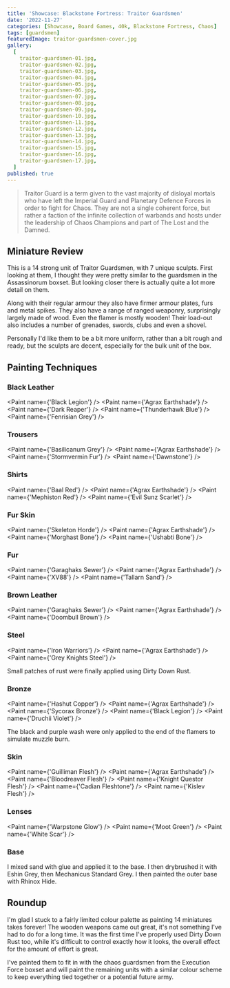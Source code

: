 ```yaml
---
title: 'Showcase: Blackstone Fortress: Traitor Guardsmen'
date: '2022-11-27'
categories: [Showcase, Board Games, 40k, Blackstone Fortress, Chaos]
tags: [guardsmen]
featuredImage: traitor-guardsmen-cover.jpg
gallery:
  [
    traitor-guardsmen-01.jpg,
    traitor-guardsmen-02.jpg,
    traitor-guardsmen-03.jpg,
    traitor-guardsmen-04.jpg,
    traitor-guardsmen-05.jpg,
    traitor-guardsmen-06.jpg,
    traitor-guardsmen-07.jpg,
    traitor-guardsmen-08.jpg,
    traitor-guardsmen-09.jpg,
    traitor-guardsmen-10.jpg,
    traitor-guardsmen-11.jpg,
    traitor-guardsmen-12.jpg,
    traitor-guardsmen-13.jpg,
    traitor-guardsmen-14.jpg,
    traitor-guardsmen-15.jpg,
    traitor-guardsmen-16.jpg,
    traitor-guardsmen-17.jpg,
  ]
published: true
---
```


> Traitor Guard is a term given to the vast majority of disloyal mortals who have left the Imperial Guard and
> Planetary Defence Forces in order to fight for Chaos. They are not a single coherent force, but rather a faction of
> the infinite collection of warbands and hosts under the leadership of Chaos Champions and part of
> The Lost and the Damned.

## Miniature Review

This is a 14 strong unit of Traitor Guardsmen, with 7 unique sculpts. First looking at them, I thought they were pretty
similar to the guardsmen in the Assassinorum boxset. But looking closer there is actually quite a lot more detail on
them.

Along with their regular armour they also have firmer armour plates, furs and metal spikes. They also have a range of
ranged weaponry, surprisingly largely made of wood. Even the flamer is mostly wooden! Their load-out also includes a
number of grenades, swords, clubs and even a shovel.

Personally I'd like them to be a bit more uniform, rather than a bit rough and ready, but the sculpts are decent,
especially for the bulk unit of the box.

## Painting Techniques

### Black Leather
<Paint name={'Black Legion'} />
<Paint name={'Agrax Earthshade'} />
<Paint name={'Dark Reaper'} />
<Paint name={'Thunderhawk Blue'} />
<Paint name={'Fenrisian Grey'} />

### Trousers
<Paint name={'Basilicanum Grey'} />
<Paint name={'Agrax Earthshade'} />
<Paint name={'Stormvermin Fur'} />
<Paint name={'Dawnstone'} />

### Shirts
<Paint name={'Baal Red'} />
<Paint name={'Agrax Earthshade'} />
<Paint name={'Mephiston Red'} />
<Paint name={'Evil Sunz Scarlet'} />

### Fur Skin
<Paint name={'Skeleton Horde'} />
<Paint name={'Agrax Earthshade'} />
<Paint name={'Morghast Bone'} />
<Paint name={'Ushabti Bone'} />

### Fur
<Paint name={'Garaghaks Sewer'} />
<Paint name={'Agrax Earthshade'} />
<Paint name={'XV88'} />
<Paint name={'Tallarn Sand'} />

### Brown Leather
<Paint name={'Garaghaks Sewer'} />
<Paint name={'Agrax Earthshade'} />
<Paint name={'Doombull Brown'} />

### Steel
<Paint name={'Iron Warriors'} />
<Paint name={'Agrax Earthshade'} />
<Paint name={'Grey Knights Steel'} />

Small patches of rust were finally applied using Dirty Down Rust.

### Bronze
<Paint name={'Hashut Copper'} />
<Paint name={'Agrax Earthshade'} />
<Paint name={'Sycorax Bronze'} />
<Paint name={'Black Legion'} />
<Paint name={'Druchii Violet'} />

The black and purple wash were only applied to the end of the flamers to simulate muzzle burn.

### Skin
<Paint name={'Guilliman Flesh'} />
<Paint name={'Agrax Earthshade'} />
<Paint name={'Bloodreaver Flesh'} />
<Paint name={'Knight Questor Flesh'} />
<Paint name={'Cadian Fleshtone'} />
<Paint name={'Kislev Flesh'} />

### Lenses
<Paint name={'Warpstone Glow'} />
<Paint name={'Moot Green'} />
<Paint name={'White Scar'} />

### Base

I mixed sand with glue and applied it to the base. I then drybrushed it with Eshin Grey, then Mechanicus Standard Grey.
I then painted the outer base with Rhinox Hide.

## Roundup

I'm glad I stuck to a fairly limited colour palette as painting 14 miniatures takes forever! The wooden weapons came out
great, it's not something I've had to do for a long time. It was the first time I've properly used Dirty Down Rust too,
while it's difficult to control exactly how it looks, the overall effect for the amount of effort is great.

I've painted them to fit in with the chaos guardsmen from the Execution Force boxset and will paint the remaining units
with a similar colour scheme to keep everything tied together or a potential future army.